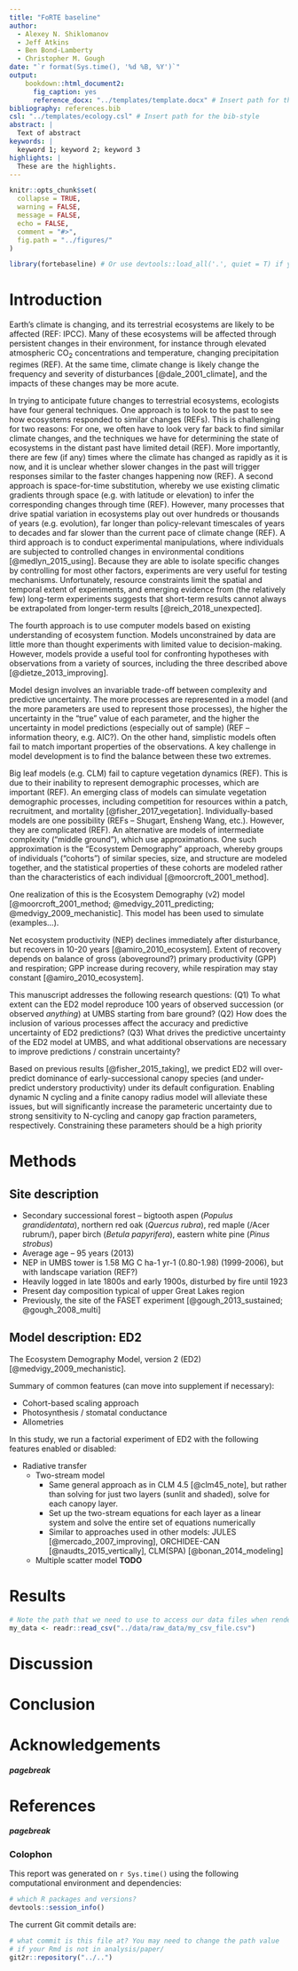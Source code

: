 ```yaml
---
title: "FoRTE baseline"
author:
  - Alexey N. Shiklomanov
  - Jeff Atkins
  - Ben Bond-Lamberty
  - Christopher M. Gough
date: "`r format(Sys.time(), '%d %B, %Y')`"
output: 
    bookdown::html_document2:
      fig_caption: yes
      reference_docx: "../templates/template.docx" # Insert path for the DOCX file
bibliography: references.bib
csl: "../templates/ecology.csl" # Insert path for the bib-style
abstract: |
  Text of abstract
keywords: |
  keyword 1; keyword 2; keyword 3
highlights: |
  These are the highlights. 
---
```


```r
knitr::opts_chunk$set(
  collapse = TRUE,
  warning = FALSE,
  message = FALSE,
  echo = FALSE,
  comment = "#>",
  fig.path = "../figures/"
)

library(fortebaseline) # Or use devtools::load_all('.', quiet = T) if your code is in script files, rather than as functions in the `/R` diretory
```

# Introduction

Earth's climate is changing, and its terrestrial ecosystems are likely to be affected (REF: IPCC).
Many of these ecosystems will be affected through persistent changes in their environment, for instance through elevated atmospheric CO~2~ concentrations and temperature, changing precipitation regimes (REF).
At the same time, climate change is likely change the frequency and severity of disturbances [@dale_2001_climate], and the impacts of these changes may be more acute.

<!-- Add something positive about each of these? Then, the section about models is more compelling. -->
In trying to anticipate future changes to terrestrial ecosystems, ecologists have four general techniques.
One approach is to look to the past to see how ecosystems responded to similar changes (REFs).
This is challenging for two reasons:
For one, we often have to look very far back to find similar climate changes, and the techniques we have for determining the state of ecosystems in the distant past have limited detail (REF).
More importantly, there are few (if any) times where the climate has changed as rapidly as it is now, and it is unclear whether slower changes in the past will trigger responses similar to the faster changes happening now (REF).
A second approach is space-for-time substitution, whereby we use existing climatic gradients through space (e.g. with latitude or elevation) to infer the corresponding changes through time (REF).
However, many processes that drive spatial variation in ecosystems play out over hundreds or thousands of years (e.g. evolution), far longer than policy-relevant timescales of years to decades and far slower than the current pace of climate change (REF).
A third approach is to conduct experimental manipulations, where individuals are subjected to controlled changes in environmental conditions [@medlyn_2015_using].
Because they are able to isolate specific changes by controlling for most other factors, experiments are very useful for testing mechanisms.
Unfortunately, resource constraints limit the spatial and temporal extent of experiments, and emerging evidence from (the relatively few) long-term experiments suggests that short-term results cannot always be extrapolated from longer-term results [@reich_2018_unexpected].

The fourth approach is to use computer models based on existing understanding of ecosystem function.
Models unconstrained by data are little more than thought experiments with limited value to decision-making.
However, models provide a useful tool for confronting hypotheses with observations from a variety of sources, including the three described above [@dietze_2013_improving].

Model design involves an invariable trade-off between complexity and predictive uncertainty.
The more processes are represented in a model (and the more parameters are used to represent those processes), the higher the uncertainty in the "true" value of each parameter, and the higher the uncertainty in model predictions (especially out of sample) (REF -- information theory, e.g. AIC?).
On the other hand, simplistic models often fail to match important properties of the observations.
A key challenge in model development is to find the balance between these two extremes.


Big leaf models (e.g. CLM) fail to capture vegetation dynamics (REF).
This is due to their inability to represent demographic processes, which are important (REF).
An emerging class of models can simulate vegetation demographic processes, including competition for resources within a patch, recruitment, and mortality [@fisher_2017_vegetation].
Individually-based models are one possibility (REFs -- Shugart, Ensheng Wang, etc.).
However, they are complicated (REF).
An alternative are models of intermediate complexity ("middle ground"), which use approximations.
One such approximation is the "Ecosystem Demography" approach, whereby groups of individuals ("cohorts") of similar species, size, and structure are modeled together, and the statistical properties of these cohorts are modeled rather than the characteristics of each individual [@moorcroft_2001_method].

One realization of this is the Ecosystem Demography (v2) model [@moorcroft_2001_method; @medvigy_2011_predicting; @medvigy_2009_mechanistic].
This model has been used to simulate (examples...).


Net ecosystem productivity (NEP) declines immediately after disturbance, but recovers in 10-20 years [@amiro_2010_ecosystem].
Extent of recovery depends on balance of gross (aboveground?) primary productivity (GPP) and respiration; GPP increase during recovery, while respiration may stay constant [@amiro_2010_ecosystem].

<!--
TODO: Also discuss the other ED modules.
-->

This manuscript addresses the following research questions:
(Q1) To what extent can the ED2 model reproduce 100 years of observed succession (or observed _anything_) at UMBS starting from bare ground?
(Q2) How does the inclusion of various processes affect the accuracy and predictive uncertainty of ED2 predictions?
(Q3) What drives the predictive uncertainty of the ED2 model at UMBS, and what additional observations are necessary to improve predictions / constrain uncertainty?

Based on previous results [@fisher_2015_taking], we predict ED2 will over-predict dominance of early-successional canopy species (and under-predict understory productivity) under its default configuration.
Enabling dynamic N cycling and a finite canopy radius model will alleviate these issues, but will significantly increase the parameteric uncertainty due to strong sensitivity to N-cycling and canopy gap fraction parameters, respectively.
Constraining these parameters should be a high priority 

# Methods

## Site description

- Secondary successional forest -- bigtooth aspen (_Populus grandidentata_), northern red oak (_Quercus rubra_), red maple (/Acer rubrum/), paper birch (_Betula papyrifera_), eastern white pine (_Pinus strobus_)
- Average age -- 95 years (2013)
- NEP in UMBS tower is 1.58 MG C ha-1 yr-1 (0.80-1.98) (1999-2006), but with landscape variation (REF?)
- Heavily logged in late 1800s and early 1900s, disturbed by fire until 1923
- Present day composition typical of upper Great Lakes region
- Previously, the site of the FASET experiment [@gough_2013_sustained; @gough_2008_multi]

## Model description: ED2

The Ecosystem Demography Model, version 2 (ED2) [@medvigy_2009_mechanistic].

Summary of common features (can move into supplement if necessary):

- Cohort-based scaling approach
- Photosynthesis / stomatal conductance
- Allometries

In this study, we run a factorial experiment of ED2 with the following features enabled or disabled:

- Radiative transfer
  - Two-stream model
    - Same general approach as in CLM 4.5 [@clm45_note], but rather than solving for just two layers (sunlit and shaded), solve for each canopy layer.
    - Set up the two-stream equations for each layer as a linear system and solve the entire set of equations numerically
    - Similar to approaches used in other models: JULES [@mercado_2007_improving], ORCHIDEE-CAN [@naudts_2015_vertically], CLM(SPA) [@bonan_2014_modeling]
  - Multiple scatter model **TODO**

# Results

```r
# Note the path that we need to use to access our data files when rendering this document
my_data <- readr::read_csv("../data/raw_data/my_csv_file.csv")
```

# Discussion

# Conclusion

# Acknowledgements

<!-- The following line inserts a page break when the output is MS Word. For page breaks in PDF, use \newpage on its own line.  -->
##### pagebreak

# References 
<!-- The following line ensures the references appear here for the MS Word or HTML output files, rather than right at the end of the document (this will not work for PDF files):  -->
<div id="refs"></div>

##### pagebreak

### Colophon

This report was generated on `r Sys.time()` using the following computational environment and dependencies: 

```r
# which R packages and versions?
devtools::session_info()
```

The current Git commit details are:

```r
# what commit is this file at? You may need to change the path value
# if your Rmd is not in analysis/paper/
git2r::repository("../..")
```
